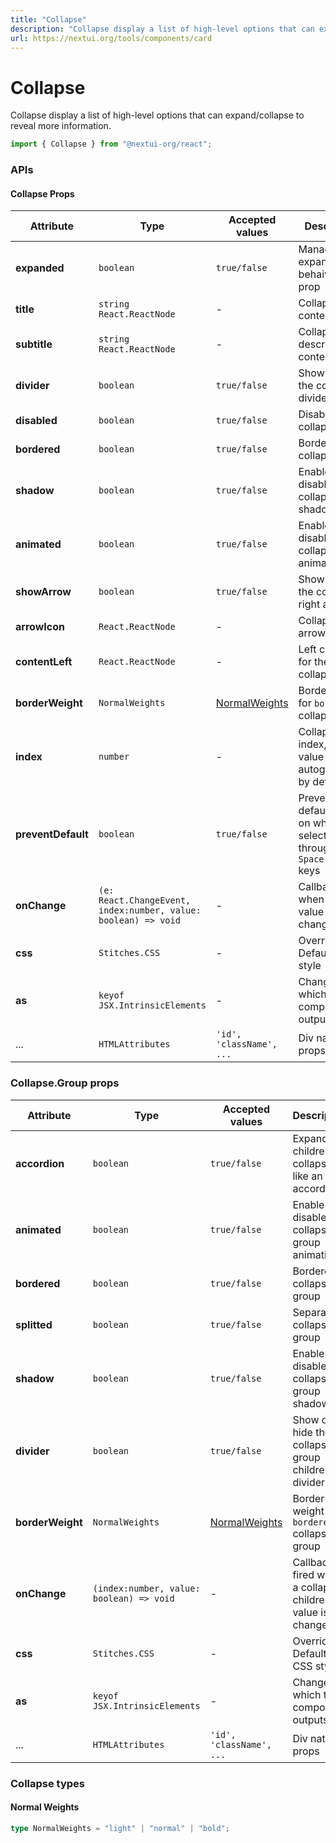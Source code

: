 ```yaml
---
title: "Collapse"
description: "Collapse display a list of high-level options that can expand/collapse to reveal more information."
url: https://nextui.org/tools/components/card
---
```


# Collapse

Collapse display a list of high-level options that can expand/collapse to reveal more information.

```jsx
import { Collapse } from "@nextui-org/react";
```

<CarbonAd />

<Spacer y={2} />

<Playground
  title="Default"
  desc="The `Collapse.Group` behavior is like an accordion by default."
  files={collapseContent.defaultCollapse}
/>

<Playground
  title="No Accordion"
  desc="You can disable the accordion behavior with the `accordion` property."
  files={collapseContent.noAccordion}
/>

<Playground
  title="Initial Expanded"
  desc="You can use the `expanded` property to expand an item."
  files={collapseContent.initialExpanded}
/>

<Playground
  title="With subtitle"
  desc="You can add the `subtitle` property to the `Collapse` component to give more details."
  files={collapseContent.withSubtitle}
/>

<Playground
  title="Shadow"
  desc="You can add a shadow effect with the property `shadow`."
  files={collapseContent.shadow}
/>

<Playground
  title="Bordered"
  desc="You can change the full style to a bordered `Collapse` with the `bordered` property."
  files={collapseContent.bordered}
/>

<Playground
  title="Splitted"
  desc="You can change the full style to a separated `Collapse` with the `splitted` property."
  files={collapseContent.splitted}
/>

<Playground
  title="Custom Arrow"
  desc="You can set a custom arrow with the `arrowIcon` property."
  files={collapseContent.customArrow}
/>

<Playground
  title="Content Left"
  desc="You can put any content at the begining of the `Collapse` with the `contentLeft` property."
  files={collapseContent.contentLeft}
/>

<Playground
  title="No Divider"
  desc="You can remove the `Collapse` divider with the `divider` property."
  files={collapseContent.noDivider}
/>

<Playground
  title="Disabled"
  desc="You can disable an specific  `Collapse` item  with the `disabled` property."
  files={collapseContent.disabled}
/>

<Playground
  title="No Animated"
  desc="You can disable the entire animation with the `animated` property."
  files={collapseContent.noAnimated}
/>

<Spacer y={3} />

### APIs

<Spacer y={2} />

#### Collapse Props

| Attribute          | Type                                                           | Accepted values                  | Description                                                               | Default |
| ------------------ | -------------------------------------------------------------- | -------------------------------- | ------------------------------------------------------------------------- | ------- |
| **expanded**       | `boolean`                                                      | `true/false`                     | Manage the expand behaivor by prop                                        | `false` |
| **title**          | `string` `React.ReactNode`                                     | -                                | Collapse title content                                                    | -       |
| **subtitle**       | `string` `React.ReactNode`                                     | -                                | Collapse description content                                              | -       |
| **divider**        | `boolean`                                                      | `true/false`                     | Show or hide the collapse divider                                         | `true`  |
| **disabled**       | `boolean`                                                      | `true/false`                     | Disable collapse                                                          | `false` |
| **bordered**       | `boolean`                                                      | `true/false`                     | Bordered collapse                                                         | `false` |
| **shadow**         | `boolean`                                                      | `true/false`                     | Enable or disable the collapse shadow                                     | `false` |
| **animated**       | `boolean`                                                      | `true/false`                     | Enable or disable the collapse animation                                  | `true`  |
| **showArrow**      | `boolean`                                                      | `true/false`                     | Show or hide the collapse right arrow                                     | `true`  |
| **arrowIcon**      | `React.ReactNode`                                              | -                                | Collapse arrow icon                                                       | -       |
| **contentLeft**    | `React.ReactNode`                                              | -                                | Left content for the collapse                                             | -       |
| **borderWeight**   | `NormalWeights`                                                | [NormalWeights](#normal-weights) | Border weight for `bordered` collapse                                     | `light` |
| **index**          | `number`                                                       | -                                | Collapse's index, this value it's autogenerated by default                | -       |
| **preventDefault** | `boolean`                                                      | `true/false`                     | Prevent default event on when is selected through the `Space, Enter` keys | `true`  |
| **onChange**       | `(e: React.ChangeEvent, index:number, value: boolean) => void` | -                                | Callback fired when the value is changed                                  | -       |
| **css**            | `Stitches.CSS`                                                 | -                                | Override Default CSS style                                                | -       |
| **as**             | `keyof JSX.IntrinsicElements`                                  | -                                | Changes which tag component outputs                                       | `div`   |
| ...                | `HTMLAttributes`                                               | `'id', 'className', ...`         | Div native props                                                          | -       |

<Spacer y={2} />

### Collapse.Group props

| Attribute        | Type                                     | Accepted values                  | Description                                              | Default |
| ---------------- | ---------------------------------------- | -------------------------------- | -------------------------------------------------------- | ------- |
| **accordion**    | `boolean`                                | `true/false`                     | Expand children collapse like an accordion               | `true`  |
| **animated**     | `boolean`                                | `true/false`                     | Enable or disable the collapse group animation           | `true`  |
| **bordered**     | `boolean`                                | `true/false`                     | Bordered collapse group                                  | `false` |
| **splitted**     | `boolean`                                | `true/false`                     | Separated collapse group                                 | `false` |
| **shadow**       | `boolean`                                | `true/false`                     | Enable or disable the collapse group shadow              | `false` |
| **divider**      | `boolean`                                | `true/false`                     | Show or hide the collapse group children divider         | -       |
| **borderWeight** | `NormalWeights`                          | [NormalWeights](#normal-weights) | Border weight for `bordered` collapse group              | `light` |
| **onChange**     | `(index:number, value: boolean) => void` | -                                | Callback fired when a collapse children value is changed | -       |
| **css**          | `Stitches.CSS`                           | -                                | Override Default CSS style                               | -       |
| **as**           | `keyof JSX.IntrinsicElements`            | -                                | Changes which tag component outputs                      | `div`   |
| ...              | `HTMLAttributes`                         | `'id', 'className', ...`         | Div native props                                         | -       |

<Spacer y={2} />

### Collapse types

<Spacer y={1} />

#### Normal Weights

```ts
type NormalWeights = "light" | "normal" | "bold";
```
